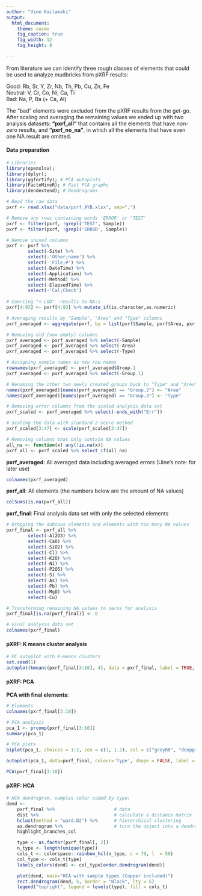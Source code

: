 ```yaml
---
author: "Uine Kailamäki"
output:
  html_document:
    theme: cosmo
    fig_caption: true
    fig_width: 12
    fig_height: 8 
  
---
```


From literature we can identify three rough classes of elements that could be used to analyze mudbricks from pXRF results: 

Good: Rb, Sr, Y, Zr, Nb, Th, Pb, Cu, Zn, Fe \
Neutral: V, Cr, Co, Ni, Ca, Ti \
Bad: Na, P, Ba (+ Ca, Al)

The "bad" elements were excluded from the pXRF results from the get-go. After scaling and averaging the remaining values we ended up with two analysis datasets: **"pxrf_all"** that contains all the elements that have non-zero results, and **"pxrf_no_na"**, in which all the elements that have even one NA result are omitted.  

#### Data preparation

```r
# Libraries
library(openxlsx); 
library(dplyr);
library(ggfortify); # PCA autoplots
library(FactoMineR); # Fast PCA graphs
library(dendextend); # Dendrograms

# Read the raw data
pxrf <- read.xlsx("data/pxrf_AYB.xlsx", sep=";")

# Remove any rows containing words 'ERROR' or 'TEST'
pxrf <- filter(pxrf, !grepl('TEST', Sample))
pxrf <- filter(pxrf, !grepl('ERROR', Sample))

# Remove unused columns
pxrf <- pxrf %>% 
        select(-Site) %>% 
        select(-'Other;name') %>% 
        select(-'File;#') %>% 
        select(-DateTime) %>% 
        select(-Application) %>% 
        select(-Method) %>% 
        select(-ElapsedTime) %>% 
        select(-'Cal;Check')
  
# Coercing "< LOD" -results to NA:s  
pxrf[4:93] <- pxrf[4:93] %>% mutate_if(is.character,as.numeric)

# Averaging results by "Sample", "Area" and "Type" columns
pxrf_averaged <- aggregate(pxrf, by = list(pxrf$Sample, pxrf$Area, pxrf$Type), FUN = mean)

# Removing old (now empty) columns
pxrf_averaged <- pxrf_averaged %>% select(-Sample)
pxrf_averaged <- pxrf_averaged %>% select(-Area)
pxrf_averaged <- pxrf_averaged %>% select(-Type)

# Assigning sample names as new row names 
rownames(pxrf_averaged) <- pxrf_averaged$Group.1
pxrf_averaged <- pxrf_averaged %>% select(-Group.1)

# Renaming the other two newly created groups back to "Type" and "Area"
names(pxrf_averaged)[names(pxrf_averaged) == "Group.2"] <- "Area"
names(pxrf_averaged)[names(pxrf_averaged) == "Group.3"] <- "Type"

# Removing error columns from the scaled analysis data set
pxrf_scaled <- pxrf_averaged %>% select(-ends_with("Err"))

# Scaling the data with standard z-score method
pxrf_scaled[3:47] <- scale(pxrf_scaled[3:47])

# Removing columns that only contain NA values
all_na <- function(x) any(!is.na(x))
pxrf_all <- pxrf_scaled %>% select_if(all_na)

```

**pxrf_averaged**: All averaged data including averaged errors (Uine's note: for later use)

```r
colnames(pxrf_averaged)
```

**pxrf_all**: All elements (the numbers below are the amount of NA values)

```r
colSums(is.na(pxrf_all))
```

**pxrf_final**: Final analysis data set with only the selected elements

```r
# Dropping the dubious elements and elements with too many NA values
pxrf_final <- pxrf_all %>% 
        select(-Al2O3) %>% 
        select(-CaO) %>% 
        select(-SiO2) %>%
        select(-Cl) %>%  
        select(-K2O) %>% 
        select(-Ni) %>% 
        select(-P2O5) %>%  
        select(-S) %>% 
        select(-As) %>% 
        select(-Pb) %>% 
        select(-MgO) %>% 
        select(-Cu)

# Transforming remaining NA values to zeros for analysis
pxrf_final[is.na(pxrf_final)] <- 0

# Final analysis data set        
colnames(pxrf_final)
```

#### pXRF: K means cluster analysis

```r
# PC autoplot with K-means clusters
set.seed(1)
autoplot(kmeans(pxrf_final[3:10], 4), data = pxrf_final, label = TRUE, label.size = 3)

```

#### pXRF: PCA

**PCA with final elements**: \

```r
# Elements
colnames(pxrf_final[3:10])

# PCA analysis
pca_1 <- prcomp(pxrf_final[3:10])
summary(pca_1)

# PCA plots
biplot(pca_1, choices = 1:2, cex = c(1, 1.2), col = c("grey80", "deeppink2"), main = "PCA Ashdod-Yam Byzantine elements")

autoplot(pca_1, data=pxrf_final, colour='Type', shape = FALSE, label = TRUE,  main = "PCA Ashdod-Yam Byzantine grouped by sample type")

PCA(pxrf_final[3:10])

```

#### pXRF: HCA

```r
# HCA dendrogram, samples color coded by type:
dend <- 
    pxrf_final %>%                      # data
    dist %>%                            # calculate a distance matrix
    hclust(method = "ward.D2") %>%      # hierarchical clustering 
    as.dendrogram %>%                   # turn the object into a dendrogram
    highlight_branches_col

    type <- as.factor(pxrf_final[, 2])
    n_type <- length(unique(type))
    cols_t <- colorspace::rainbow_hcl(n_type, c = 70, l  = 50)
    col_type <- cols_t[type]
    labels_colors(dend) <- col_type[order.dendrogram(dend)]

    plot(dend, main="HCA with sample types (Copper included)")
    rect.dendrogram(dend, 5, border = "Black", lty = 5)
    legend("topright", legend = levels(type), fill = cols_t)


```

